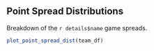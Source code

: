 
## Point Spread Distributions

Breakdown of the `r details$name` game spreads.


```r
plot_point_spread_dist(team_df)
```

